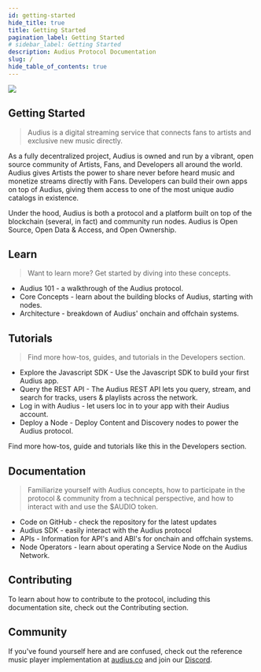 ```yaml
---
id: getting-started
hide_title: true
title: Getting Started
pagination_label: Getting Started
# sidebar_label: Getting Started
description: Audius Protocol Documentation
slug: /
hide_table_of_contents: true
---
```



<div class="container">
  <div class="row">
    <div class="col col--12">
      <img className="welcomeBanner" src={useBaseUrl('/img/dev.jpg')} />
    </div>
  </div>
</div>

## Getting Started

> Audius is a digital streaming service that connects fans to artists and exclusive new music
> directly.

As a fully decentralized project, Audius is owned and run by a vibrant, open source community of
Artists, Fans, and Developers all around the world. Audius gives Artists the power to share never
before heard music and monetize streams directly with Fans. Developers can build their own apps on
top of Audius, giving them access to one of the most unique audio catalogs in existence.

Under the hood, Audius is both a protocol and a platform built on top of the blockchain (several, in
fact) and community run nodes. Audius is Open Source, Open Data & Access, and Open Ownership.

## Learn

> Want to learn more? Get started by diving into these concepts.

- Audius 101 - a walkthrough of the Audius protocol.
- Core Concepts - learn about the building blocks of Audius, starting with nodes.
- Architecture - breakdown of Audius' onchain and offchain systems.

## Tutorials

> Find more how-tos, guides, and tutorials in the Developers section.

- Explore the Javascript SDK - Use the Javascript SDK to build your first Audius app.
- Query the REST API - The Audius REST API lets you query, stream, and search for tracks, users &
  playlists across the network.
- Log in with Audius - let users loc in to your app with their Audius account.
- Deploy a Node - Deploy Content and Discovery nodes to power the Audius protocol.

Find more how-tos, guide and tutorials like this in the Developers section.

## Documentation

> Familiarize yourself with Audius concepts, how to participate in the protocol & community from a
> technical perspective, and how to interact with and use the $AUDIO token.

- Code on GitHub - check the repository for the latest updates
- Audius SDK - easily interact with the Audius protocol
- APIs - Information for API's and ABI's for onchain and offchain systems.
- Node Operators - learn about operating a Service Node on the Audius Network.

## Contributing

To learn about how to contribute to the protocol, including this documentation site, check out the
Contributing section.

## Community

If you've found yourself here and are confused, check out the reference music player implementation
at [audius.co](https://audius.co) and join our [Discord](https://discord.com/invite/audius).
